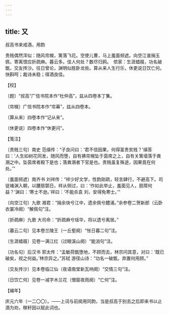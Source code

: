 ```yaml
---
---
---
```

title: 又
---



叔高书来戒酒，用韵





贵贱偶然浑似：随风帘幌，篱落飞花。空使儿曹，马上羞面频遮。向空江谁捐玉佩，寄离恨应折疏麻。暮云多。佳人何处？数尽归鸦。　侬家：生涯蜡屐，功名破甑，交友抟沙。往日曾论，渊明似胜卧龙些。算从来人生行乐，休更说日饮亡何。快斟呵；裁诗未稳；得酒良佳。





【校】


〔题〕“叔高”广信书院本作“杜仲高”，兹从四卷本丁集。

〔帘幌〕广信书院本作“帘幕”，兹从四卷本。

〔算从来〕四卷本作“记从来”。

〔休更说〕四卷本作“休更问”。





【笺注】


〔贵贱三句〕南史 范缜传：“子良问曰：‘君不信因果，何得富贵贫贱？’缜答曰：‘人生如树花同发，随风而堕，自有拂帘幌坠于茵席之上，自有关篱墙落于粪溷之中。坠茵席者殿下是也；落粪溷者下官是也。贵贱虽复殊途，因果竟在何处。’”

〔羞面频遮〕南齐书 刘祥传：“祥少好文学，性韵刚疏，轻言肆行，不避高下。司徒褚渊入朝，以腰扇鄣日，祥从侧过，曰：‘作如此举止，羞面见人，扇障何益？’渊曰：‘寒士不逊。’祥曰：‘不能杀袁 刘，安得免寒士。’”

〔向空江句〕九歌 湘君：“捐余玦兮江中，遗余佩兮醴浦。”余参卷二贺新郎（云卧衣裳冷阕）“解佩句”注。

〔折疏麻〕九歌 大司命：“折疏麻兮瑶华，将以遗兮离居。”

〔暮云二句〕见本卷兰陵王（一丘壑阕）“怅日暮二句”注。

〔生涯蜡屐〕见卷一满江红（过眼溪山阕）“能消句”注。

〔功名句〕后汉书 郭太传：“孟敏荷甑堕地，不顾而去，林宗问其意，对曰：‘既已破矣，视之何益。’林宗异之。”苏轼 游径山诗：“功名一破甑，弃置何用顾。”

〔交友抟沙〕见本卷临江仙（夜语南堂新瓦响阕）“交情三句”注。

〔日饮亡何〕见卷一减字木兰花（僧窗夜雨阕）“亡何”注。





【编年】


庆元六年（一二〇〇）。——上词与前阕用同韵，当是叔高于别去之后即来书以止酒为劝，稼轩因以赋此词也。